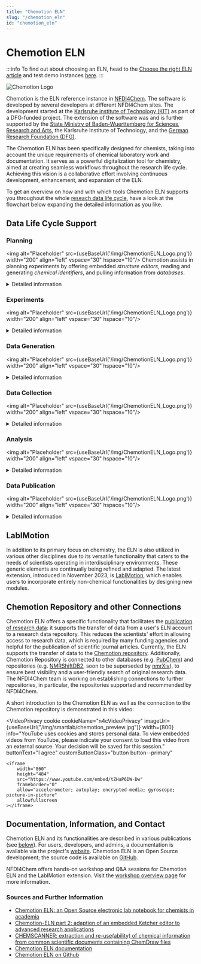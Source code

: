 ```yaml
---
title: "Chemotion ELN"
slug: "/chemotion_eln"
id: "chemotion_eln"
---
```



# Chemotion ELN

:::info
To find out about choosing an ELN, head to the [Choose the right ELN
article](docs/choose_eln) and test demo instances [here](https://demo.chemotion.scc.kit.edu/).
:::

![Chemotion Logo](/img/ChemotionELN_Logo.png)

Chemotion is the ELN reference instance in [NFDI4Chem](https://www.nfdi4chem.de/). The software is developed by several developers at different NFDI4Chem sites. The development started at the [Karlsruhe institute of Technology (KIT)](https://www.kit.edu/) as part of a DFG-funded project. The extension of the software was and is further supported by the [State Ministry of Baden-Wuerttemberg for Sciences, Research and Arts](https://mwk.baden-wuerttemberg.de/), the Karlsruhe Institute of Technology, and the [German Research Foundation (DFG)](https://www.dfg.de/).

The Chemotion ELN has been specifically designed for chemists, taking into account the unique requirements of chemical laboratory work and documentation. It serves as a powerful digitalization tool for chemistry, aimed at creating seamless workflows throughout the research life cycle. Achieving this vision is a collaborative effort involving continuous development, enhancement, and expansion of the ELN.

To get an overview on how and with which tools Chemotion ELN supports you throughout the whole [reseach data life cycle](docs/data_life_cycle), have a look at the flowchart below expanding the detailed information as you like.

## Data Life Cycle Support

### Planning 

<img alt="Placeholder" src={useBaseUrl('/img/ChemotionELN_Logo.png')} width="200" align="left" vspace="30" hspace="10"/>
Chemotion assists in planning experiments by offering embedded *structure editors*, reading and generating *chemical identifiers*, and pulling information from *databases*.
<details>
  <summary>Detailed information</summary>

  In the Chemotion ELN different entry types can be generated for planning various experimental setups. Generally, all entry types offer the possibility to draw chemical structures directly within the ELN. This is realized by embedded structure editors: *ketcher-rails* and *Ketcher 2* are integrated as default structure editors and furthermore *ChemDraw JS* and *Marvin JS* can be integrated when the needed licences are available.

  All structure editors directly convert the chemical structures into common chemical identifiers such as [*InChI*](https://www.inchi-trust.org/) and [*SMILES*](https://doi.org/10.1021%2Fci00057a005) code and automatically generate a MOL file of the chemical structure. Reversely, chemical structures can be generated in the ELN by importing the codes and files mentioned above and additionally [*CAS numbers*](https://www.cas.org/cas-data/cas-registry).
  
  The Chemotion ELN directly pulls information from and links entries to databases such as [*PubChem*](https://pubchem.ncbi.nlm.nih.gov/) and [*CAS SciFinder*](https://www.cas.org/solutions/cas-scifinder-discovery-platform/cas-scifinder). Thus, the planning of experiments is facilitated as all relevant information are automatically integrated into the ELN entries.

</details>

### Experiments

<img alt="Placeholder" src={useBaseUrl('/img/ChemotionELN_Logo.png')} width="200" align="left" vspace="30" hspace="10"/>

<details>
  <summary>Detailed information</summary>

  This is the detailed content

</details>

### Data Generation

<img alt="Placeholder" src={useBaseUrl('/img/ChemotionELN_Logo.png')} width="200" align="left" vspace="30" hspace="10"/>

<details>
  <summary>Detailed information</summary>

  This is the detailed content

</details>

### Data Collection

<img alt="Placeholder" src={useBaseUrl('/img/ChemotionELN_Logo.png')} width="200" align="left" vspace="30" hspace="10"/>

<details>
  <summary>Detailed information</summary>

  This is the detailed content

</details>

### Analysis

<img alt="Placeholder" src={useBaseUrl('/img/ChemotionELN_Logo.png')} width="200" align="left" vspace="30" hspace="10"/>

<details>
  <summary>Detailed information</summary>

  This is the detailed content

</details>

### Data Publication

<img alt="Placeholder" src={useBaseUrl('/img/ChemotionELN_Logo.png')} width="200" align="left" vspace="30" hspace="10"/>

<details>
  <summary>Detailed information</summary>

  This is the detailed content

</details>

## LabIMotion

In addition to its primary focus on chemistry, the ELN is also utilized in various other disciplines due to its versatile functionality that caters to the needs of scientists operating in interdisciplinary environments. These generic elements are continually being refined and adapted. The latest extension, introduced in November 2023, is [LabIMotion](https://www.chemotion.net/docs/labimotion), which enables users to incorporate entirely non-chemical functionalities by designing new modules.

## Chemotion Repository and other Connections

Chemotion ELN offers a specific functionality that facilitates the [publication of research data](/docs/data_publishing): it supports the transfer of data from a user's ELN account to a research data repository. This reduces the scientists' effort in allowing access to research data, which is required by many funding agencies and helpful for the publication of scientific journal articles. Currently, the ELN supports the transfer of data to the [Chemotion repository](https://www.chemotion-repository.net/welcome). Additionally, Chemotion Repository is connected to other databases (e.g. [PubChem](https://pubchem.ncbi.nlm.nih.gov/)) and repositories (e.g. [NMRShiftDB2](https://nmrshiftdb.nmr.uni-koeln.de/), soon to be superseded by [nmrXiv](https://nmrxiv.org/)), to ensure best visibility and a user-friendly search of original research data. The NFDI4Chem team is working on establishing connections to further repositories, in particular, the repositories supported and recommended by NFDI4Chem.

A short introduction to the Chemotion ELN as well as the connection to the Chemotion repository is demonstrated in this video:

<VideoPrivacy
    cookie
    cookieName="n4cVideoPrivacy"
    imageUrl={useBaseUrl("/img/smartlab/chemotion_preview.jpg")}
    width={800}
    info="YouTube uses cookies and stores personal data. To view embedded videos from YouTube, please indicate your consent to load this video from an external source. Your decision will be saved for this session."
    buttonText="I agree"
    customButtonClass="button button--primary"
>
    <iframe
        width="860"
        height="484"
        src="https://www.youtube.com/embed/tZHaP6DW-Dw"
        frameborder="0"
        allow="accelerometer; autoplay; encrypted-media; gyroscope; picture-in-picture"
        allowfullscreen
    ></iframe>
</VideoPrivacy>

## Documentation, Information, and Contact

Chemotion ELN and its functionalities are described in various publications (see [below](#sources-and-further-information)). For users, developers, and admins, a documentation is available via the project's [website](https://www.chemotion.net/docs). Chemotion ELN is an Open Source development; the source code is available on [GitHub](https://github.com/ComPlat/chemotion_ELN).

NFDI4Chem offers hands-on workshop and Q&A sessions for Chemotion ELN and the LabIMotion extension. Visit the [workshop overview page](https://www.nfdi4chem.de/workshops/) for more information.

### Sources and Further Information

-   [Chemotion ELN: an Open Source electronic lab notebook for chemists in academia](https://doi.org/10.1186/s13321-017-0240-0)
-   [Chemotion-ELN part 2: adaption of an embedded Ketcher editor to advanced research applications](https://doi.org/10.1186/s13321-018-0292-9)
-   [CHEMSCANNER: extraction and re-use(ability) of chemical information from common scientific documents containing ChemDraw files](https://doi.org/10.1186/s13321-019-0400-5)
-   [Chemotion ELN documentation](https://chemotion.net/docs/eln)
-   [Chemotion ELN on Github](https://github.com/ComPlat/chemotion_ELN)
